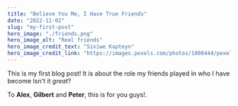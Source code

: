 ```yaml
---
title: "Believe You Me, I Have True Friends"
date: "2022-11-02"
slug: "my-first-post"
hero_image: "./friends.png"
hero_image_alt: "Real friends"
hero_image_credit_text: "Siviwe Kapteyn"
hero_image_credit_link: "https://images.pexels.com/photos/1000444/pexels-photo-1000444.jpeg?auto=compress&cs=tinysrgb&w=1260&h=750&dpr=1"
---
```


This is my first blog post! It is about the role my friends played in who I have become Isn't it _great_?

To **Alex**, **Gilbert** and **Peter**, this is for you guys!.
